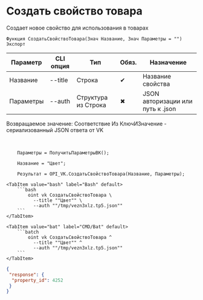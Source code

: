 ﻿---
sidebar_position: 2
description: Создать свойство товара и другие функции для работы с VK в Открытом пакете интеграций - бесплатной open-source библиотеке интеграций для 1С:Предприятие 8, OneScript и CLI
keywords: [1C, 1С, 1С:Предприятие, 1С:Предприятие 8.3, API, Интеграция, Сервисы, Обмен, OneScript, CLI, VK]
---


# Создать свойство товара
 Создает новое свойство для использования в товарах



`Функция СоздатьСвойствоТовара(Знач Название, Знач Параметры = "") Экспорт`

  | Параметр | CLI опция | Тип | Обяз. | Назначение |
  |-|-|-|-|-|
  | Название | --title | Строка | &#x2714; | Название свойства |
  | Параметры | --auth | Структура из Строка | &#x2716; | JSON авторизации или путь к .json |

  
  Возвращаемое значение:   Соответствие Из КлючИЗначение - сериализованный JSON ответа от VK

<br/>




```bsl title="Пример использования для 1С:Предприятие/OneScript"
    Параметры = ПолучитьПараметрыВК();

    Название = "Цвет";

    Результат = OPI_VK.СоздатьСвойствоТовара(Название, Параметры);
```
    

 <Tabs>
  
    <TabItem value="bash" label="Bash" default>
        ```bash
            oint vk СоздатьСвойствоТовара \
              --title ""Цвет"" \
              --auth ""/tmp/vezn3xlz.tp5.json""
        ```
    </TabItem>
  
    <TabItem value="bat" label="CMD/Bat" default>
        ```batch
            oint vk СоздатьСвойствоТовара ^
              --title ""Цвет"" ^
              --auth ""/tmp/vezn3xlz.tp5.json""
        ```
    </TabItem>
</Tabs>


```json title="Результат"
{
 "response": {
  "property_id": 4252
 }
}
```
